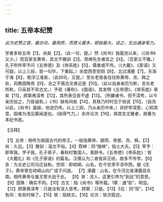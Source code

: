 ```yaml
---
---
---
```

title: 五帝本纪赞
---



*此为史赞之首，最古动，最简质，而意义最多，顿挫最大。读之，生出通身笔力。*

学者多称五帝【1】，尚矣【2】。（此一句，提。）然《尚书》独载尧以来，（《尚书》又少。）而百家言黄帝，其文不雅驯【3】，荐绅先生难言之【4】。（百家又不雅。）孔子所传宰予问《五帝德》及《帝系姓》【5】，儒者或不传。（《大戴》、《家语》又可疑。以上三段，首一句毕，下重起。）余尝西至空垌【6】，北过涿鹿【7】，东渐于海【8】，南浮江淮矣，（此四句，又提。）至长老皆各往往称黄帝、尧、舜之处，风教固殊焉【9】，总之不离古文者近是【10】。（此以自身亲历为断，言长老所称，只采其不背古文。）予观《春秋》、《国语》，其发明《五帝德》、《帝系姓》章矣【11】，顾第弗深考【12】，其所表见皆不虚【13】。（所嫌诸书，但不深考，以今亲历验之，乃皆诚有。）《书》缺有间矣【14】，其轶乃时时见于他说【15】，（自尧以前，《尚书》虽缺，他说仍传。以上三段，乃从亲历中来。）非好学深思，心知其意，固难为浅见寡闻道也。（结得气力。）余并论次【16】，择其言尤雅者，故著为本纪书首。

【注释】

【1】五帝：相传为我国古代的帝王，一般指黄帝、颛顼、帝喾、尧、舜。【2】尚：久远。【3】雅驯：温文不俗。【4】荐绅：同“搢绅”，指士大夫。【5】宰予：即宰我，字子我，孔子弟子，春秋时鲁国人，善辞令。《五帝徳》《帝系姓》：皆《大戴礼》和《孔子家语》的篇名。汉儒认为二者皆非正经，故多不传学。【6】余：为太史公司马迁自称。空垌：即崆峒，山名，在今甘肃平凉市西。据《庄子》，黄帝曾在崆峒山向广成子问道。
【7】涿鹿：山名，在今河北省涿鹿县东南。相传黄帝与蚩尤曾大战于此。
【8】渐：流人，这里引申为“到达”的意思。【9】固殊：确实不同。【10】古文：指《尚书》等所载。1章：通“彰”，明显。【12】顾第弗深考：只是没有深入思考。顾第：只是。【13】3见：同“现”。【14】有间：有些时候了。【15】轶：指轶文。【16】论次：依次叙述。